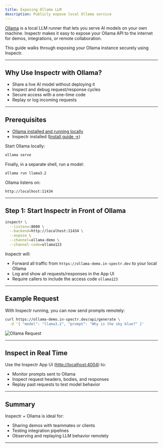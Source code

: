 ```yaml
---
title: Exposing Ollama LLM
description: Publicly expose local Ollama service
---
```


[//]: # (# 🧠 Exposing Ollama with Inspectr)



<FlowIngress client:only="react" />

[Ollama](https://ollama.com) is a local LLM runner that lets you serve AI models on your own machine. Inspectr makes it easy to expose your Ollama API to the internet for demos, integrations, or remote collaboration.

This guide walks through exposing your Ollama instance securely using Inspectr.

---

## Why Use Inspectr with Ollama?

* Share a live AI model without deploying it
* Inspect and debug request/response cycles
* Secure access with a one-time code
* Replay or log incoming requests

---

## Prerequisites

* [Ollama installed and running locally](https://github.com/ollama/ollama)
* Inspectr installed ([Install guide →](/docs/getting-started/installation))

Start Ollama locally:

```bash
ollama serve
```

Finally, in a separate shell, run a model:

```bash
ollama run llama3.2
```

Ollama listens on:

```
http://localhost:11434
```

---

## Step 1: Start Inspectr in Front of Ollama

```bash
inspectr \
  --listen=:8080 \
  --backend=http://localhost:11434 \
  --expose \
  --channel=ollama-demo \
  --channel-code=ollama123
```

Inspectr will:

* Forward all traffic from `https://ollama-demo.in-spectr.dev` to your local Ollama
* Log and show all requests/responses in the App UI
* Require callers to include the access code `ollama123`

---

## Example Request

With Inspectr running, you can now send prompts remotely:

```bash
curl https://ollama-demo.in-spectr.dev/api/generate \
  -d '{ "model": "llama3.2", "prompt": "Why is the sky blue?" }'
```


<Image src={ollamaReq} alt="Ollama Request" />

---

## Inspect in Real Time

Use the Inspectr App UI ([http://localhost:4004](http://localhost:4004)) to:

* Monitor prompts sent to Ollama
* Inspect request headers, bodies, and responses
* Replay past requests to test model behavior

---

## Summary

Inspectr + Ollama is ideal for:

* Sharing demos with teammates or clients
* Testing integration pipelines
* Observing and replaying LLM behavior remotely

---

[//]: # (## 📚 Related Topics)
[//]: # ()
[//]: # (* [Exposing Publicly →]&#40;/exposing/exposing-publicly&#41;)
[//]: # (* [Replay Requests →]&#40;/core-concepts/how-it-works&#41;)
[//]: # (* [Inspectr Architecture →]&#40;/core-concepts/architecture&#41;)
